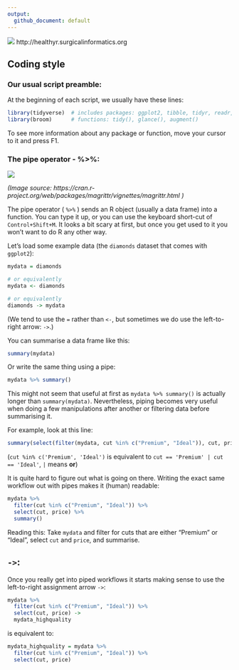 ```yaml
---
output:
  github_document: default
---
```


![](healthyr_logo.jpg)
http://healthyr.surgicalinformatics.org

## Coding style

### Our usual script preamble:
At the beginning of each script, we usually have these lines:

```r
library(tidyverse)  # includes packages: ggplot2, tibble, tidyr, readr, purrr, dplyr, and forcats
library(broom)      # functions: tidy(), glance(), augment()
```

To see more information about any package or function, move your cursor to it and press F1.

### The pipe operator - %>%:

![](magittr.png)

*(Image source: https://cran.r-project.org/web/packages/magrittr/vignettes/magrittr.html )*

The pipe operator ( `%>%` ) sends an R object (usually a data frame) into a function. You can type it up, or you can use the keyboard short-cut of `Control+Shift+M`. It looks a bit scary at first, but once you get used to it you won't want to do R any other way.


Let's load some example data (the `diamonds` dataset that comes with `ggplot2`):



```r

mydata = diamonds

# or equivalently
mydata <- diamonds

# or equivalently
diamonds -> mydata

```
(We tend to use the `=` rather than `<-`, but sometimes we do use the left-to-right arrow: `->`.)


You can summarise a data frame like this:

```r
summary(mydata)
```

Or write the same thing using a pipe:

```r
mydata %>% summary()
```


This might not seem that useful at first as `mydata %>% summary()` is actually longer than `summary(mydata)`. Nevertheless, piping becomes very useful when doing a few manipulations after another or filtering data before summarising it.

For example, look at this line:
```r
summary(select(filter(mydata, cut %in% c("Premium", "Ideal")), cut, price))
```
(`cut %in% c('Premium', 'Ideal')` is equivalent to `cut == 'Premium' | cut == 'Ideal'`, `|` means **or**)

It is quite hard to figure out what is going on there. Writing the exact same workflow out with pipes makes it (human) readable:

```r
mydata %>% 
  filter(cut %in% c("Premium", "Ideal")) %>% 
  select(cut, price) %>% 
  summary()

```
Reading this: Take `mydata` and filter for cuts that are either "Premium" or "Ideal", select `cut` and `price`, and summarise.


## `->`: 

Once you really get into piped workflows it starts making sense to use the left-to-right assignment arrow `->`:

```r
mydata %>% 
  filter(cut %in% c("Premium", "Ideal")) %>% 
  select(cut, price) ->
  mydata_highquality
```

is equivalent to:

```r
mydata_highquality = mydata %>% 
  filter(cut %in% c("Premium", "Ideal")) %>% 
  select(cut, price)
```











